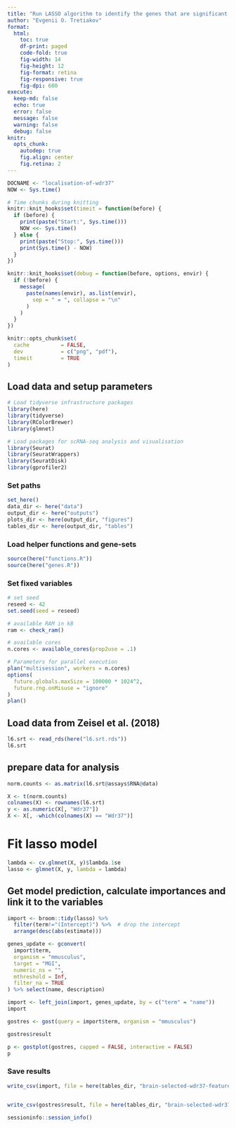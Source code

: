 ```yaml
---
title: "Run LASSO algorithm to identify the genes that are significant for the expression of Wdr37 in various brain regions that may contain potential cells of interest"
author: "Evgenii O. Tretiakov"
format:
  html:
    toc: true
    df-print: paged
    code-fold: true
    fig-width: 14
    fig-height: 12
    fig-format: retina
    fig-responsive: true
    fig-dpi: 600
execute:
  keep-md: false
  echo: true
  error: false
  message: false
  warning: false
  debug: false
knitr:
  opts_chunk:
    autodep: true
    fig.align: center
    fig.retina: 2
---
```


```r
DOCNAME <- "localisation-of-wdr37"
NOW <- Sys.time()

# Time chunks during knitting
knitr::knit_hooks$set(timeit = function(before) {
  if (before) {
    print(paste("Start:", Sys.time()))
    NOW <<- Sys.time()
  } else {
    print(paste("Stop:", Sys.time()))
    print(Sys.time() - NOW)
  }
})

knitr::knit_hooks$set(debug = function(before, options, envir) {
  if (!before) {
    message(
      paste(names(envir), as.list(envir),
        sep = " = ", collapse = "\n"
      )
    )
  }
})

knitr::opts_chunk$set(
  cache          = FALSE,
  dev            = c("png", "pdf"),
  timeit         = TRUE
)
```

## Load data and setup parameters

```r
# Load tidyverse infrastructure packages
library(here)
library(tidyverse)
library(RColorBrewer)
library(glmnet)

# Load packages for scRNA-seq analysis and visualisation
library(Seurat)
library(SeuratWrappers)
library(SeuratDisk)
library(gprofiler2)
```

### Set paths

```r
set_here()
data_dir <- here("data")
output_dir <- here("outputs")
plots_dir <- here(output_dir, "figures")
tables_dir <- here(output_dir, "tables")
```

### Load helper functions and gene-sets

```r
source(here("functions.R"))
source(here("genes.R"))
```

### Set fixed variables

```r
# set seed
reseed <- 42
set.seed(seed = reseed)

# available RAM in kB
ram <- check_ram()

# available cores
n.cores <- available_cores(prop2use = .1)

# Parameters for parallel execution
plan("multisession", workers = n.cores)
options(
  future.globals.maxSize = 100000 * 1024^2,
  future.rng.onMisuse = "ignore"
)
plan()
```

## Load data from Zeisel et al. (2018)

```r
l6.srt <- read_rds(here("l6.srt.rds"))
l6.srt
```


## prepare data for analysis
```r
norm.counts <- as.matrix(l6.srt@assays$RNA@data)

X <- t(norm.counts)
colnames(X) <- rownames(l6.srt)
y <- as.numeric(X[, "Wdr37"])
X <- X[, -which(colnames(X) == "Wdr37")]
```


# Fit lasso model

```r
lambda <- cv.glmnet(X, y)$lambda.1se
lasso <- glmnet(X, y, lambda = lambda)
```

## Get model prediction, calculate importances and link it to the variables
```r
import <- broom::tidy(lasso) %>%
  filter(term!="(Intercept)") %>%  # drop the intercept
  arrange(desc(abs(estimate)))

genes_update <- gconvert(
  import$term,
  organism = "mmusculus",
  target = "MGI",
  numeric_ns = "",
  mthreshold = Inf,
  filter_na = TRUE
) %>% select(name, description)

import <- left_join(import, genes_update, by = c("term" = "name"))
import
```

```r
gostres <- gost(query = import$term, organism = "mmusculus")

gostres$result

p <- gostplot(gostres, capped = FALSE, interactive = FALSE)
p
```

### Save results
```r
write_csv(import, file = here(tables_dir, "brain-selected-wdr37-features-importance-glm_lasso.csv"))


write_csv(gostres$result, file = here(tables_dir, "brain-selected-wdr37-features-importance-glm_lasso-enrichment.csv"))

```

```r
sessioninfo::session_info()
```